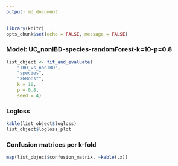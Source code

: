 ```yaml
---
output: md_document
---
```


```r
library(knitr)
opts_chunk$set(echo = FALSE, message = FALSE)
```

### Model: UC_nonIBD-species-randomForest-k=10-p=0.8

```r
list_object <- fit_and_evaluate(
	"IBD_vs_nonIBD",
	"species",
	"XGBoost",
	k = 10,
	p = 0.8,
	seed = 4)
```
### Logloss

```r
kable(list_object$logloss)
list_object$logloss_plot
```

### Confusion matrices per k-fold
```r
map(list_object$confusion_matrix, ~kable(.x))
```

